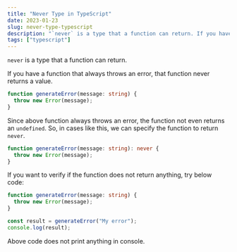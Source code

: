 ```yaml
---
title: "Never Type in TypeScript"
date: 2023-01-23
slug: never-type-typescript
description: "`never` is a type that a function can return. If you have a function that always throws an error, that function never returns a value."
tags: ["typescript"]
---
```


`never` is a type that a function can return.

If you have a function that always throws an error, that function never returns a value.

```typescript
function generateError(message: string) {
  throw new Error(message);
}
```

Since above function always throws an error, the function not even returns an `undefined`. So, in cases like this, we can specify the function to return `never`.

```typescript
function generateError(message: string): never {
  throw new Error(message);
}
```

If you want to verify if the function does not return anything, try below code:

```typescript
function generateError(message: string) {
  throw new Error(message);
}

const result = generateError("My error");
console.log(result);
```

Above code does not print anything in console.
